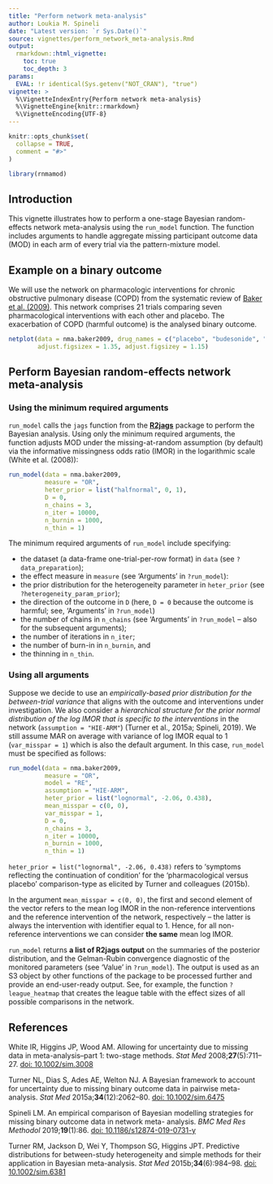 ```yaml
---
title: "Perform network meta-analysis"
author: Loukia M. Spineli
date: "Latest version: `r Sys.Date()`"
source: vignettes/perform_network_meta-analysis.Rmd
output: 
  rmarkdown::html_vignette:
    toc: true
    toc_depth: 3
params:
  EVAL: !r identical(Sys.getenv("NOT_CRAN"), "true")
vignette: >
  %\VignetteIndexEntry{Perform network meta-analysis}
  %\VignetteEngine{knitr::rmarkdown}
  %\VignetteEncoding{UTF-8}
---
```


```r
knitr::opts_chunk$set(
  collapse = TRUE,
  comment = "#>"
)
```

```r
library(rnmamod)
```

## Introduction

This vignette illustrates how to perform a one-stage Bayesian random-effects 
network meta-analysis using the `run_model` function. The function includes 
arguments to handle aggregate missing participant outcome data (MOD) in each arm
of every trial via the pattern-mixture model.
 
## Example on a binary outcome 

We will use the network on pharmacologic interventions for chronic obstructive 
pulmonary disease (COPD) from the systematic review of 
[Baker et al. (2009)](https://pubmed.ncbi.nlm.nih.gov/19637942/). This network 
comprises 21 trials comparing seven pharmacological interventions with each 
other and placebo. The exacerbation of COPD (harmful outcome) is the analysed 
binary outcome.

```r
netplot(data = nma.baker2009, drug_names = c("placebo", "budesonide", "budesonide plus \n formoterol", "fluticasone", "fluticasone plus \n salmeterol", "formoterol", "salmeterol", "tiotropium"),
        adjust.figsizex = 1.35, adjust.figsizey = 1.15)
```

## Perform Bayesian random-effects network meta-analysis

### Using the minimum required arguments

`run_model` calls the `jags` function from the 
[**R2jags**](https://CRAN.R-project.org/package=R2jags) package to perform the
Bayesian analysis. Using only the minimum required arguments, the function 
adjusts MOD under the missing-at-random assumption (by default) via the 
informative missingness odds ratio (IMOR) in the logarithmic scale
(White et al. (2008)):

```r
run_model(data = nma.baker2009,
          measure = "OR",
          heter_prior = list("halfnormal", 0, 1),
          D = 0,
          n_chains = 3,
          n_iter = 10000,
          n_burnin = 1000,
          n_thin = 1)
```

The minimum required arguments of `run_model` include specifying:

- the dataset (a data-frame one-trial-per-row format) in `data` (see
`?data_preparation`);
- the effect measure in `measure` (see 'Arguments' in `?run_model`):
- the prior distribution for the heterogeneity parameter in `heter_prior` (see
`?heterogeneity_param_prior`);
- the direction of the outcome in `D` (here, `D = 0` because the outcome is 
harmful; see, 'Arguments' in `?run_model`)
- the number of chains in `n_chains` (see 'Arguments' in `?run_model` -- also 
for the subsequent arguments);
- the number of iterations in `n_iter`;
- the number of burn-in in `n_burnin`, and 
- the thinning in `n_thin`.

### Using all arguments

Suppose we decide to use an *empirically-based prior distribution for the 
between-trial variance* that aligns with the outcome and interventions under 
investigation. We also consider a *hierarchical structure for the prior 
normal distribution of the log IMOR that is specific to the interventions* in 
the network (`assumption = "HIE-ARM"`) (Turner et al., 2015a; Spineli, 2019). We 
still assume MAR on average with variance of log IMOR equal to 1 
(`var_misspar = 1`) which is also the default argument. In this case, 
`run_model` must be specified as follows:

```r
run_model(data = nma.baker2009,
          measure = "OR",
          model = "RE",
          assumption = "HIE-ARM",
          heter_prior = list("lognormal", -2.06, 0.438),
          mean_misspar = c(0, 0),
          var_misspar = 1,
          D = 0,
          n_chains = 3,
          n_iter = 10000,
          n_burnin = 1000,
          n_thin = 1)
```

`heter_prior = list("lognormal", -2.06, 0.438)` refers to ‘symptoms reflecting 
the continuation of condition’ for the ‘pharmacological versus placebo’ 
comparison-type as elicited by Turner and colleagues (2015b). 

In the argument `mean_misspar = c(0, 0)`, the first and second element of the
vector refers to the mean log IMOR in the non-reference interventions and the
reference intervention of the network, respectively -- the latter is always the 
intervention with identifier equal to 1. Hence, for all non-reference 
interventions we can consider **the same** mean log IMOR.

`run_model` returns **a list of R2jags output** on the summaries of the 
posterior distribution, and the Gelman-Rubin convergence diagnostic of the 
monitored parameters (see 'Value' in `?run_model`). The output is used as an S3 
object by other functions of the package to be processed further and provide an 
end-user-ready output. See, for example, the function `?league_heatmap` that 
creates the league table with the effect sizes of all possible comparisons in 
the network.

## References

White IR, Higgins JP, Wood AM. Allowing for uncertainty due to missing data in 
meta-analysis--part 1: two-stage methods. *Stat Med* 2008;**27**(5):711--27.
[doi: 10.1002/sim.3008](https://pubmed.ncbi.nlm.nih.gov/17703496/)

Turner NL, Dias S, Ades AE, Welton NJ. A Bayesian framework to account for 
uncertainty due to missing binary outcome data in pairwise meta-analysis. 
*Stat Med* 2015a;**34**(12):2062--80.
[doi: 10.1002/sim.6475](https://pubmed.ncbi.nlm.nih.gov/25809313/)

Spineli LM. An empirical comparison of Bayesian modelling strategies for missing
binary outcome data in network meta- analysis. *BMC Med Res Methodol* 
2019;**19**(1):86. 
[doi: 10.1186/s12874-019-0731-y](https://pubmed.ncbi.nlm.nih.gov/31018836/)

Turner RM, Jackson D, Wei Y, Thompson SG, Higgins JPT. Predictive distributions 
for between-study heterogeneity and simple methods for their application in 
Bayesian meta-analysis. *Stat Med* 2015b;**34**(6):984--98.
[doi: 10.1002/sim.6381](https://pubmed.ncbi.nlm.nih.gov/25475839/)
